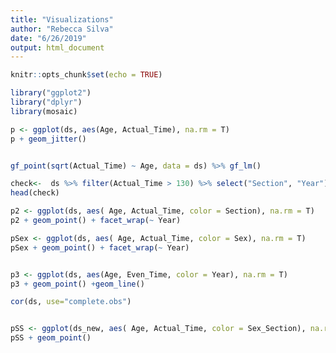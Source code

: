 ```yaml
---
title: "Visualizations"
author: "Rebecca Silva"
date: "6/26/2019"
output: html_document
---
```


```r
knitr::opts_chunk$set(echo = TRUE)
```

```r
library("ggplot2")
library("dplyr")
library(mosaic)
```

```r
p <- ggplot(ds, aes(Age, Actual_Time), na.rm = T)
p + geom_jitter()


gf_point(sqrt(Actual_Time) ~ Age, data = ds) %>% gf_lm()

check<-  ds %>% filter(Actual_Time > 130) %>% select("Section", "Year")
head(check)

p2 <- ggplot(ds, aes( Age, Actual_Time, color = Section), na.rm = T)
p2 + geom_point() + facet_wrap(~ Year)

pSex <- ggplot(ds, aes( Age, Actual_Time, color = Sex), na.rm = T)
pSex + geom_point() + facet_wrap(~ Year)


p3 <- ggplot(ds, aes(Age, Even_Time, color = Year), na.rm = T)
p3 + geom_point() +geom_line()

cor(ds, use="complete.obs")


pSS <- ggplot(ds_new, aes( Age, Actual_Time, color = Sex_Section), na.rm = T)
pSS + geom_point() 

```

